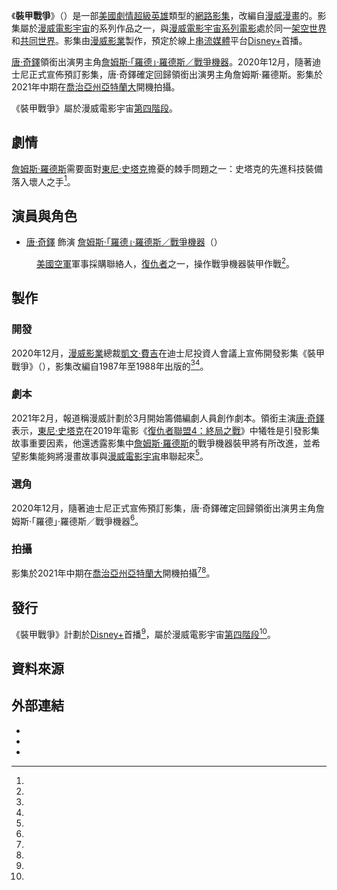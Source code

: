 {{Draft article|裝甲戰爭 (電視劇)|subject=media}}
{{Film draft notice}}
{{Future TV show}}
{{NoteAT
|G1=美國漫畫
|G2=Movie
|G3=Show
|G5=TV
}}
{{Infobox television
| show_name            = 裝甲戰爭
| original_name        = {{lang|en|''Armor Wars''}}
| image                = 
| caption              = 
| genre                = {{Plainlist|
* [[劇情片|劇情]]
* [[超級英雄|超級英雄]]
}}
| creator              = 
| based_on             = {{Based on|{{le|裝甲戰爭|Armor Wars}}|{{le|大衛·米凱里尼|David Michelinie}}<br />{{le|鮑伯·林頓|Bob Layton}}<br />{{le|馬克·D·布萊特|Mark D. Bright}}<br />{{le|貝瑞·溫莎-史密斯|Barry Windsor-Smith}}}}
| developer            = 
| writer               = 
| director             = 
| starring             = {{Plainlist|
* [[唐·奇鐸|唐·奇鐸]]
}}
| theme_music_composer = 
| opentheme            = 
| endtheme             = 
| composer             = 
| budget               = 
| country              = {{US}}
| language             = 英語
| num_seasons          = <!--- Do not add a value until episodes have aired --->
| num_episodes         = <!--- Do not add a value until episodes have aired --->
| list_episodes        = <!--- #Episodes --->
| executive_producer   = {{Plainlist|
* [[凱文·費吉|凱文·費吉]]
* 路易斯·德·埃斯波西托（{{lang|en|Louis D'Esposito}}）
* 維多莉亞·阿隆索（{{lang|en|Victoria Alonso}}）
}}
| producer             = 
| editor               = 
| location             = 
| cinematography       = 
| camera               = 
| runtime              = 
| company              = [[漫威影業|漫威影業]]
| distributor          = {{le|迪士尼媒體發行|Disney Platform Distribution}}
| channel              = [[Disney+|Disney+]]
| picture_format       = 
| audio_format         = 
| released             = <!-- {{Start date|||}} -->
| last_aired           = <!-- {{End date|present}} -->
| preceded_by          = 
| followed_by          = 
| related              = {{Plainlist|
* [[漫威電影宇宙電視劇|漫威電影宇宙電視劇]]
* [[漫威電影宇宙系列電影|漫威電影宇宙系列電影]]
}}
| website              = 
| website_title        = 
| production_website   = https://disneyplusoriginals.disney.com/show/armor-wars
}}

《'''裝甲戰爭'''》（{{lang-en|''Armor Wars''}}）是一部[[美國|美國]][[劇情片|劇情]][[超級英雄|超級英雄]]類型的[[網路影集|網路影集]]，改編自[[漫威漫畫|漫威漫畫]]的{{le|裝甲戰爭|Armor Wars|同名漫畫}}。影集屬於[[漫威電影宇宙|漫威電影宇宙]]的系列作品之一，與[[漫威電影宇宙系列電影|漫威電影宇宙系列電影]]處於同一[[架空世界|架空世界]]和[[共同世界|共同世界]]。影集由[[漫威影業|漫威影業]]製作，預定於線上[[串流媒體|串流媒體]]平台[[Disney+|Disney+]]首播。

[[唐·奇鐸|唐·奇鐸]]領銜出演男主角[[戰爭機器_(漫畫)|詹姆斯·「羅德」·羅德斯／戰爭機器]]。2020年12月，隨著迪士尼正式宣佈預訂影集，唐·奇鐸確定回歸領銜出演男主角詹姆斯·羅德斯。影集於2021年中期在[[喬治亞州|喬治亞州]][[亞特蘭大|亞特蘭大]]開機拍攝。

《裝甲戰爭》屬於漫威電影宇宙[[漫威電影宇宙：第四階段|第四階段]]。

== 劇情 ==
[[戰爭機器_(漫畫)|詹姆斯·羅德斯]]需要面對[[東尼·史塔克_(漫威電影宇宙)|東尼·史塔克]]擔憂的棘手問題之一：史塔克的先進科技裝備落入壞人之手<ref name="DisneyInvestorDay" />。

== 演員與角色 ==
* [[唐·奇鐸|唐·奇鐸]] 飾演 [[戰爭機器_(漫畫)|詹姆斯·「羅德」·羅德斯／戰爭機器]]（{{lang|en|James "Rhodey" Rhodes / War Machine}}）
: [[美國空軍|美國空軍]]軍事採購聯絡人，[[復仇者_(漫畫)|復仇者]]之一，操作戰爭機器裝甲作戰<ref name="DisneyInvestorDay" />。

== 製作 ==
=== 開發 ===
2020年12月，[[漫威影業|漫威影業]]總裁[[凱文·費吉|凱文·費吉]]在迪士尼投資人會議上宣佈開發影集《裝甲戰爭》（{{lang|en|''Armor Wars''}}），影集改編自1987年至1988年出版的{{le|裝甲戰爭|Armor Wars|同名漫畫}}<ref name="DisneyInvestorDay" /><ref name="MarvelDec2020" />。

=== 劇本 ===
2021年2月，報道稱漫威計劃於3月開始籌備編劇人員創作劇本。領銜主演[[唐·奇鐸|唐·奇鐸]]表示，[[東尼·史塔克_(漫威電影宇宙)|東尼·史塔克]]在2019年電影《[[復仇者聯盟4：終局之戰|復仇者聯盟4：終局之戰]]》中犧牲是引發影集故事重要因素，他還透露影集中[[戰爭機器_(漫畫)|詹姆斯·羅德斯]]的戰爭機器裝甲將有所改進，並希望影集能夠將漫畫故事與[[漫威電影宇宙|漫威電影宇宙]]串聯起來<ref name="CheadleFeb2021" />。

=== 選角 ===
2020年12月，隨著迪士尼正式宣佈預訂影集，唐·奇鐸確定回歸領銜出演男主角詹姆斯·「羅德」·羅德斯／戰爭機器<ref name="DisneyInvestorDay" />。

=== 拍攝 ===
影集於2021年中期在[[喬治亞州|喬治亞州]][[亞特蘭大|亞特蘭大]]開機拍攝<ref name="FilmingLocation" /><ref name="CheadleMid2021Filming" />。

== 發行 ==
《裝甲戰爭》計劃於[[Disney+|Disney+]]首播<ref name="DisneyInvestorDay" />，屬於漫威電影宇宙[[漫威電影宇宙：第四階段|第四階段]]<ref name="MarvelInvestorDayRoundUp" />。

== 資料來源 ==
{{Reflist|30em|refs=

<ref name="DisneyInvestorDay">{{cite web|url=https://www.indiewire.com/2020/12/marvel-tv-on-disney-plus-latest-news-1234603777/|title=MCU Debuts Epic First Footage From ‘Loki’ and ‘Falcon and the Winter Soldier’|last=Lopez|first=Kristen|work=Indiewire|date=2020-12-10|accessdate=2020-12-10|archiveurl=https://web.archive.org/web/20201211010616/https://www.indiewire.com/2020/12/marvel-tv-on-disney-plus-latest-news-1234603777/|archivedate=2020-12-10|dead-url=no|language=en-US}}</ref>

<ref name="MarvelDec2020">{{Cite web |last=Paige |first=Rachel |date=2020-12-10 |title=‘Armor Wars’: Don Cheadle Returns as War Machine to Save Tony Stark’s Tech |url=https://www.marvel.com/articles/tv-shows/armor-wars-war-machine-don-cheadle-disney-plus |dead-url=no |archive-url=https://web.archive.org/web/20201211031744/https://www.marvel.com/articles/tv-shows/armor-wars-war-machine-don-cheadle-disney-plus |archive-date=2020-12-11 |access-date=2020-12-10 |website=[[Marvel_Comics|Marvel.com]]|language=en-US}}</ref>

<ref name="MarvelInvestorDayRoundUp">{{cite web|url=https://www.marvel.com/articles/movies/new-marvel-cinematic-universe-movies-shows-disney-plus|title=All of the Marvel Studios News Coming out of The Walt Disney Company’s 2020 Investor Day Presentation|last=Paige|first=Rachel|work=[[Marvel_Comics|Marvel.com]]|date=2020-12-11|accessdate=2020-12-14|archiveurl=https://web.archive.org/web/20201213185432/https://www.marvel.com/articles/movies/new-marvel-cinematic-universe-movies-shows-disney-plus|archivedate=2020-12-13|dead-url=no|language=en-US}}</ref>

<ref name="CheadleFeb2021">{{Cite web |last=Ital |first=Eric |date=2021-02-03 |title=Exclusive: Don Cheadle's War Machine To Appear In 'The Falcon and the Winter Soldier' |url=https://brobible.com/culture/article/war-machine-falcon-and-the-winter-soldier-disney-plus-don-cheadle/ |dead-url=no |archive-url=https://outline.com/LmL6KF |archive-date=2021-02-03 |access-date=2021-02-03 |website=BroBible.com}}</ref><!-- Back up source {{Cite web |last=Lovett |first=Jamie |date=2021-02-03 |title=Tony Stark's Death Plays a Role In Armor Wars Says Don Cheadle |url=https://comicbook.com/tv-shows/news/armor-wars-mcu-disney-plus-tony-stark-death-don-cheadle/ |dead-url=no |archive-url=https://web.archive.org/web/20210203152823/https://comicbook.com/tv-shows/news/armor-wars-mcu-disney-plus-tony-stark-death-don-cheadle/ |archive-date=2021-02-03 |access-date=2021-02-03 |website=Comicbook.com|language=en-US}} -->

<ref name="CheadleMid2021Filming">{{Cite web |last=Murphy |first=Desiree |date=2021-02-03 |title=Don Cheadle Reacts to Starring in a Super Bowl Commercial With His Lookalike Brother (Exclusive) |url=https://www.etonline.com/don-cheadle-reacts-to-starring-in-a-super-bowl-commercial-with-his-lookalike-brother-exclusive |dead-url=no |archive-url=https://web.archive.org/web/20210204132224/https://www.etonline.com/don-cheadle-reacts-to-starring-in-a-super-bowl-commercial-with-his-lookalike-brother-exclusive |archive-date=2021-02-04 |access-date=2021-02-04 |website=Entertainment Tonight|language=en-US}}</ref>

<ref name="FilmingLocation">{{Cite web |date=2021-03-08 |title=Armor Wars (Series) |url=https://productionlist.com/production/armor-wars/ |dead-url=no |archive-url=https://web.archive.org/web/20210313173855/https://productionlist.com/production/armor-wars/ |archive-date=2021-03-13 |access-date=2021-03-25 |website=Production List|language=en-US}}</ref>

}}

== 外部連結 ==
* {{Official website|https://www.marvel.com/tv-shows/armor-wars/1}}
* {{IMDb title|13623128}}
* {{Disney+ series}}

{{Marvel cinematic universe draft}}
{{Marvel Cinematic Universe|selected=Films}}
{{Disney+ original series}}
{{Marvel Comics TV}}
{{portal bar|電視|美國|推想小說}}
{{DEFAULTSORT:Armor Wars}}
{{Draft categories|
[[Category:Disney+原創節目|Category:Disney+原創節目]]
[[Category:超級英雄題材電視劇|Category:超級英雄題材電視劇]]
[[Category:漫威漫畫改編電視節目|Category:漫威漫畫改編電視節目]]
[[Category:美國劇情電視劇|Category:美國劇情電視劇]]
[[Category:英語電視劇|Category:英語電視劇]]
[[Category:美國動作電視劇|Category:美國動作電視劇]]
[[Category:漫威電影宇宙電視劇|Category:漫威電影宇宙電視劇]]
[[Category:美國劇情電視劇|Category:美國劇情電視劇]]
[[Category:漫威影業電視劇|Category:漫威影業電視劇]]
}}